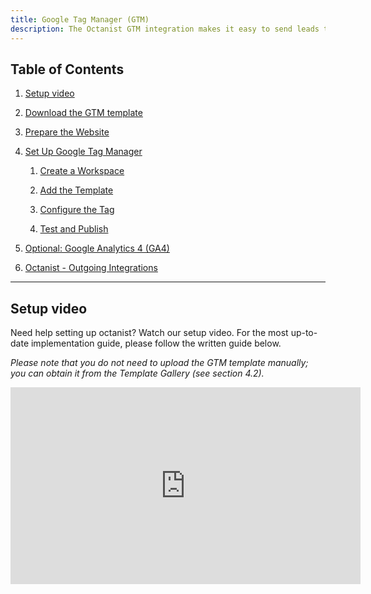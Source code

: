 ```yaml
---
title: Google Tag Manager (GTM)
description: The Octanist GTM integration makes it easy to send leads to Octanist. Follow these steps to quickly set up the integration.
---
```


## Table of Contents

1. [Setup video](#setup-video)

2. [Download the GTM template](#1-download-the-gtm-template)

3. [Prepare the Website](#2-prepare-the-website)

4. [Set Up Google Tag Manager](#3-set-up-google-tag-manager)

   1. [Create a Workspace](#31-create-a-workspace)

   2. [Add the Template](#32-add-the-template)

   3. [Configure the Tag](#33-configure-the-tag)

   4. [Test and Publish](#34-test-and-publish)

5. [Optional: Google Analytics 4 (GA4)](#4-optional-google-analytics-4-ga4)

6. [Octanist - Outgoing Integrations](#5-octanist-outgoing-integrations)

***

## Setup video

Need help setting up octanist? Watch our setup video. For the most up-to-date implementation guide, please follow the written guide below.

*Please note that you do not need to upload the GTM template manually; you can obtain it from the Template Gallery (see section 4.2).*

<iframe width="560" height="315" src="https://www.youtube.com/embed/RvQqOv06XZ4?si=q8MwjZp2Y0LfMVIs" title="YouTube video player" frameborder="0" allow="accelerometer; autoplay; clipboard-write; encrypted-media; gyroscope; picture-in-picture; web-share" referrerpolicy="strict-origin-when-cross-origin" allowfullscreen />

## 1. Download the GTM template

* Navigate within Octanist to **Integrations > Incoming**.

  ![](/images/google-tag-manager/incoming-gtm-clickonincoming.jpg)

* Under **Incoming**, select **Google Tag Manager**.

  ![](/images/google-tag-manager/incoming-gtm-clickongtm.jpg)

* Copy the **Octanist Organization ID** and save it somewhere. You can always return here to retrieve it again.

  ![](/images/google-tag-manager/incoming-gtm-copyoctanistid.jpg)

***

## 2. Prepare the Website

* To send lead data to Octanist, the data must be available on the website. We highly recommend using a [**dataLayer**](https://developers.google.com/tag-platform/tag-manager/datalayer) **push event** to ensure consistency and robust measurement.

* Ensure the lead data is placed in the dataLayer. Ask a developer to implement the following code to activate the dataLayer push after a lead form is submitted:

> Dear \[Recipient], We are currently in the process of setting up [Octanist](https://octanist.com/), a tool that helps us determine the true value of the leads coming through our website. To make this work and send data effectively to Octanist, we need to ensure the data is pushed to the [dataLayer](https://developers.google.com/tag-platform/tag-manager/datalayer).This will allow us to capture the necessary information using Google Tag Manager and send it to Octanist. Therefore, we kindly request adding the following code to the backend of our forms:

```html
<script>
  var dataLayer = dataLayer || [];
  dataLayer.push({
    event: "submit_lead_form",
    user_data: {
      email: yourEmailVariable,
      phone_number: yourPhoneVariable,
      company_name: yourCompanyVariable, // optional
    },
  });
</script>
```

> Please let us know once this is in place and if you need any assistance.Kind regards,

***

## 3. Set Up Google Tag Manager

### 3.1 Create a Workspace

* Click on **Default Workspace**.

* Give the Workspace a name (e.g., *Octanist Setup*).

/image

### 3.2 Add the Template

* Go to **Templates > Tag Templates > Search Gallery**.

* From here, search for "Octanist" and click on our Google-Verified Tag Template.

![](/images/google-tag-manager/incoming-gtm-search-for-octanist.jpg)

* Press the **Add to Workspace**—button

![](/images/google-tag-manager/incoming-gtm-add-octanist-to-workspace.jpg)

### 3.3 Configure the Tag

* Create a new tag: **Octanist - Offline Conversion Tracking**.
  *After successfully importing the template, the Octanist Tag should appear under the Custom Tab.*

* Enter your **Octanist ID**.

* Add dataLayer variables for email address, phone number, and company name.

* Set the trigger. For example, in step 2 we created an event for the `submit_lead_form` trigger.

### 3.4 Test and Publish

* Test the form using the GTM debug mode.

* Publish the container once everything works correctly.

***

## 4. Optional: Google Analytics 4 (GA4)

* Enter the **GA4 Measurement ID** (e.g., `G-12345678`).

* Optionally add extra fields for better lead qualification.

***

## 5. Octanist - Outgoing Integrations

Your data stream is now active! For setting up outgoing integrations, refer to our [Outgoing Integrations](https://docs.octanist.com/outgoing-integrations/google-ads/) documentation.